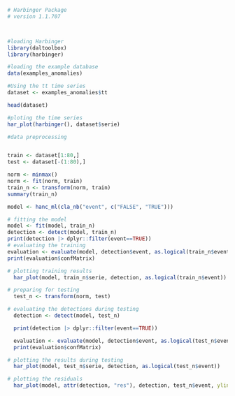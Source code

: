 ```r
# Harbinger Package
# version 1.1.707



#loading Harbinger
library(daltoolbox)
library(harbinger) 
```

```r
#loading the example database
data(examples_anomalies)
```

```r
#Using the tt time series
dataset <- examples_anomalies$tt

head(dataset)
```

```r
#ploting the time series
har_plot(harbinger(), dataset$serie)
```

```r
#data preprocessing


train <- dataset[1:80,]
test <- dataset[-(1:80),]

norm <- minmax()
norm <- fit(norm, train)
train_n <- transform(norm, train)
summary(train_n)
```

```r
model <- hanc_ml(cla_nb("event", c("FALSE", "TRUE")))
```

```r
# fitting the model
model <- fit(model, train_n)
detection <- detect(model, train_n)
print(detection |> dplyr::filter(event==TRUE))
# evaluating the training
evaluation <- evaluate(model, detection$event, as.logical(train_n$event))
print(evaluation$confMatrix)
```

```r
# plotting training results
  har_plot(model, train_n$serie, detection, as.logical(train_n$event))
```

```r
# preparing for testing
  test_n <- transform(norm, test)
```

```r
# evaluating the detections during testing
  detection <- detect(model, test_n)

  print(detection |> dplyr::filter(event==TRUE))

  evaluation <- evaluate(model, detection$event, as.logical(test_n$event))
  print(evaluation$confMatrix)
```

```r
# plotting the results during testing
  har_plot(model, test_n$serie, detection, as.logical(test_n$event))
```

```r
# plotting the residuals
  har_plot(model, attr(detection, "res"), detection, test_n$event, yline = attr(detection, "threshold"))
```
